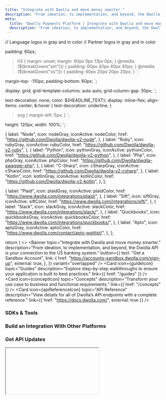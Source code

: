 ```yaml
---
title: "Integrate with Dwolla and move money smarter."
description: "From ideation, to implementation, and beyond, the Dwolla API is your connection to the US banking system."
meta:
  title: "Dwolla Payments Platform | Integrate with Dwolla and move money smarter."
  description: "From ideation, to implementation, and beyond, the Dwolla API is your connection to the US banking system."
---
```


// Language logos in gray and in color
// Partner logos in gray and in color

  padding: 60px;
  > h3 {
    margin: unset;
    margin: 60px 0px 17px 0px;
  }
  @media (${breakDown("sm")}) {
    padding: 60px 40px 40px 40px;
  }
  @media (${breakDown("xs")}) {
    padding: 60px 20px 20px 20px;
  }
`;

  margin-top: -110px;
  padding-bottom: 60px;
`;

  display: grid;
  grid-template-columns: auto auto;
  grid-column-gap: 30px;
`;

  text-decoration: none;
  color: ${HEADLINE_TEXT};
  display: inline-flex;
  align-items: center;
  &:hover {
    text-decoration: underline;
  }
  > svg {
    margin-left: 5px;
  }
`;

  height: 120px;
  width: 100%;
`;

<!-- SDKs and Tools LogoLink props -->

  {
    label: "Node",
    icon: nodeGray,
    iconActive: nodeColor,
    href: "https://github.com/Dwolla/dwolla-v2-node",
  },
  {
    label: "Ruby",
    icon: rubyGray,
    iconActive: rubyColor,
    href: "https://github.com/Dwolla/dwolla-v2-ruby",
  },
  {
    label: "Python",
    icon: pythonGray,
    iconActive: pythonColor,
    href: "https://github.com/Dwolla/dwolla-v2-python",
  },
  {
    label: "Php",
    icon: phpGray,
    iconActive: phpColor,
    href: "https://github.com/Dwolla/dwolla-swagger-php",
  },
  {
    label: "C-Sharp",
    icon: cSharpGray,
    iconActive: cSharpColor,
    href: "https://github.com/Dwolla/dwolla-v2-csharp",
  },
  {
    label: "Kotlin",
    icon: kotlinGray,
    iconActive: kotlinColor,
    href: "https://github.com/Dwolla/dwolla-v2-kotlin",
  },
];

<!-- Partners and Integrations LogoLink props -->

  {
    label: "Plaid",
    icon: plaidGray,
    iconActive: plaidColor,
    href: "https://www.dwolla.com/integrations/plaid/",
  },
  {
    label: "Sift",
    icon: siftGray,
    iconActive: siftColor,
    href: "https://www.dwolla.com/integrations/sift/",
  },
  {
    label: "Slack",
    icon: slackGray,
    iconActive: slackColor,
    href: "https://www.dwolla.com/integrations/slack/",
  },
  {
    label: "Quickbooks",
    icon: quickbooksGray,
    iconActive: quickbooksColor,
    href: "https://www.dwolla.com/integrations/quickbooks/",
  },
  {
    label: "Apto",
    icon: aptoGray,
    iconActive: aptoColor,
    href: "https://www.dwolla.com/contact/apto-waitlist/",
  },
];

  return (
    <>
      <Banner
        topic="Integrate with Dwolla and move money smarter."
        description="From ideation, to implementation, and beyond, the Dwolla API is your connection to the US banking system."
        button={{
          text: "Get a Sandbox Account",
          link: {
            href: "https://accounts-sandbox.dwolla.com/sign-up",
            external: true,
          },
        }}
        variant="overlapped"
      />
      <ContentContainer>
        <CardGridWrapper>
          <CardGrid variant="home">
            <Card
              icon={guideIcon}
              topic="Guides"
              description="Explore step-by-step walkthroughs to ensure your application is built to best practices."
              link={{ href: "/guides" }}
            />
            <Card
              icon={conceptIcon}
              topic="Concepts"
              description="Transform your use case to business and functional requirements."
              link={{ href: "/concepts" }}
            />
            <Card
              icon={apiReferenceIcon}
              topic="API Reference"
              description="View details for all of Dwolla’s API endpoints with a complete reference."
              link={{ href: "https://docs.dwolla.com/", external: true }}
            />
          </CardGrid>
        </CardGridWrapper>
        <ColumnWrapper>
          <ExternalCTA
            icon={developerCommunityIcon}
            title="Developer Support"
            description="Interact with the developer community and Dwolla developer support to find answers to your technical questions."
            href="https://discuss.dwolla.com/"
          />
          <ExternalCTA
            icon={demoAppIcon}
            title="Interactive Demo"
            description="Check out this interactive demo to learn about how Dwolla can be integrated into your platform."
            href="https://demo.dwolla.com/"
          />
        </ColumnWrapper>
        <H3>
          <Link href="/sdks-tools" passHref>
            <StyledLink>
              SDKs &amp; Tools
              <CaretRightIcon height={11} />
            </StyledLink>
          </Link>
        </H3>
        <LogoLinksWrapper>
          <LogoLinks tabs={languageContent} />
        </LogoLinksWrapper>
        <H3>
          <Link href="/integrations" passHref>
            <StyledLink>
              Build an Integration With Other Platforms
              <CaretRightIcon height={11} />
            </StyledLink>
          </Link>
        </H3>
        <LogoLinksWrapper>
          <LogoLinks tabs={partnerContent} />
        </LogoLinksWrapper>
        <H3>Get API Updates</H3>
        <IFrame hubSpotFormId="4337f9a2-cd52-442f-89c8-d382704dedae" />
      </ContentContainer>
      <FooterCTA
        topic="Test in the Sandbox for free today."
        description="Use sandbox environment to test API requests."
        button={{
          text: "Get a Sandbox Account",
          link: {
            href: "https://accounts-sandbox.dwolla.com/sign-up",
            external: true,
          },
        }}
      />
    </>
  );
}
